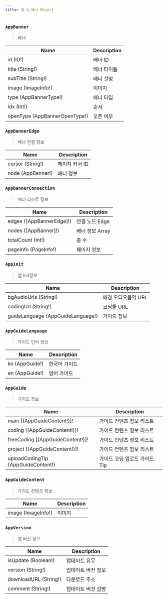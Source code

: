 ```yaml
---
title: 앱 & 배너 Object
---
```




### `AppBanner`
> 배너 

| Name | Description |
| -------- | -------- | 
| id (ID!) | 배너 ID
| title (String!)  | 배너 타이틀 | 
| subTitle (String!)  | 배너 설명  | 
| image (<Link to="/object/imageInfo/#ImageInfo">ImageInfo</Link>!) | 이미지
| type (<Link to="/object/enum/#AppBannerType">AppBannerType!</Link>) | 배너 타입
| idx (Int!) | 순서
| openType  (<Link to="/object/enum/#AppBannerOpenType">AppBannerOpenType!</Link>) | 오픈 여부

### `AppBannerEdge`
> 배너 연결 정보

| Name | Description |
| -------- | -------- | 
| cursor (String!)  | 페이지 커서 ID  | 
| node (<Link to="/object/app/#AppBanner">AppBanner!</Link>)  | 배너 정보  |


### `AppBannerConnection`
> 배너 리스트 정보

| Name | Description |
| -------- | -------- | 
| edges ([<Link to="/object/app/#AppBannerEdge">AppBannerEdge</Link>]!)  | 연결 노드 Edge  | 
| nodes ([<Link to="/object/app/#AppBanner">AppBanner</Link>]!)  | 배너 정보 Array  |
| totalCount (Int!) | 총 수 
| pageInfo (<Link to="/object/pageInfo/#PageInfo">PageInfo!</Link>)  | 페이지 정보  



### `AppInit`
> 앱 Init정보

| Name | Description |
| -------- | -------- | 
| bgAudioUrls (String!)  | 배경 오디오음악 URL | 
| codingUrl (String!)  | 코딩툴 URL | 
| guideLanguage (<Link to="/object/app/#AppGuideLanguage">AppGuideLanguage</Link>!) | 가이드 정보


### `AppGuideLanguage`
> 가이드 언어 정보

| Name | Description |
| -------- | -------- | 
| ko (<Link to="/object/app/#AppGuide">AppGuide</Link>!)  | 한국어 가이드
| en (<Link to="/object/app/#AppGuide">AppGuide</Link>!)  | 영어 가이드

### `AppGuide`
> 가이드 정보

| Name | Description |
| -------- | -------- | 
| main [(<Link to="/object/app/#AppGuideContent">AppGuideContent</Link>!)]! | 가이드 컨텐츠 정보 리스트
| coding [(<Link to="/object/app/#AppGuideContent">AppGuideContent</Link>!)]! | 가이드 컨텐츠 정보 리스트
| freeCoding [(<Link to="/object/app/#AppGuideContent">AppGuideContent</Link>!)]! | 가이드 컨텐츠 정보 리스트
| project [(<Link to="/object/app/#AppGuideContent">AppGuideContent</Link>!)]! | 가이드 컨텐츠 정보 리스트
| uploadCodingTip (<Link to="/object/app/#AppGuideContent">AppGuideContent</Link>!) | 가이드 코딩 업로드 가이드 Tip

### `AppGuideContent`
> 가이드 컨텐츠 정보

| Name | Description |
| -------- | -------- | 
| image (<Link to="/object/imageInfo/#ImageInfo">ImageInfo</Link>!) | 이미지 


### `AppVersion`
> 앱 버전 정보

| Name | Description |
| -------- | -------- | 
| isUpdate (Boolean!) | 업데이트 유무 
| version (String!) | 업데이트 버전 정보
| downloadURL (String!) | 다운로드 주소
| comment (String!) | 업데이트 버전 설명
